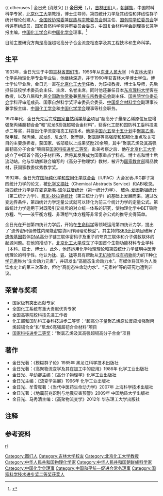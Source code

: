 {{ otheruses | 金日光 (消歧义) }}
'''金日光'''（{{lang-ko|'''김일광'''}}，{{bd|1933年||||CatIdx=J金}}），[[吉林省|吉林]][[图们|图们]]人，[[中国朝鲜族|朝鲜族]]，中国材料科学专家，[[北京化工大学|北京化工大学]]教授，博士生导师，第四统计力学及其线性和非线性群子统计理论创建人，[[全国政协常委|全国政协常委]]兼[[中国人民政治协商会议全国委员会民族和宗教委员会|民族与宗教委员会]]副主任、[[国务院学位委员会|国务院学位委员会]]学科评审组成员，国家自然科学奖评审委员会委员，[[中国复合材料学会|中国复合材料学会]]副理事长兼学报主编，[[中国化工学会|中国化工学会]]和[[中国化学会|中国化学会]]理事。<ref>{{Cite web|title=从容淡定 直道而行 专攻难题|url=http://www.scichi.com/new/Article/1541.html|accessdate=|work=科学中国网|archiveurl=https://web.archive.org/web/20120213041011/http://www.scichi.com/new/Article/1541.html|archivedate=2012-02-13}}</ref>

目前主要研究方向是高强超韧高分子合金流变相态学及其工程技术和生命科学。

== 生平 ==
1933年，金日光生于中国[[吉林省|吉林省]][[图们市|图们市]]。1956年从[[东北人民大学|东北人民大学]]（今[[吉林大学|吉林大学]]）化学系物理化学专业毕业后，他继续深造，并于1960年获吉林大学博士学位。博士学位毕业后，金日光一直在[[北京化工大学|北京化工大学]]任教，为该校教授、博士生导师，先后担任该校学术委员会主任、主席、名誉主席{{r|高彤|姜志萍}}。同时他还兼任日本[[东京理科大学|东京理科大学]]客座教授，以及八届和九届[[全国政协常委|全国政协常委]]兼[[中国人民政治协商会议全国委员会民族和宗教委员会|民族与宗教委员会]]副主任、[[国务院学位委员会|国务院学位委员会]]学科评审组成员、国家自然科学奖评审委员会委员、[[中国复合材料学会|中国复合材料学会]]副理事长兼学报主编、[[中国化工学会|中国化工学会]]和[[中國化學會_(中華人民共和國)|中国化学学会]]理事等社会职务{{r|姜志萍|简历}}。

1970年代，金日光先后完成[[国家自然科学基金|国家自然科学基金]]项目“超高分子量聚乙烯原位反应增强聚丙烯超韧合金”和“尼龙6高强超韧合金材料”，获得化工部和国防科工委科技进步二等奖，并提出化学流变相态工程技术。他是[[第六个五年计划_(中国)|中国六五]]至[[第十个五年计划_(中国)|十五计划]]中[[聚氯乙烯|聚氯乙烯]]、[[聚甲醛|聚甲醛]]、[[聚丙烯|聚丙烯]]、[[尼龙6|尼龙6]]、[[尼龙11|尼龙11]]、[[聚苯醚|聚苯醚]]、[[聚氯醚|聚氯醚]]等高强度和超韧化重点攻关项目的主要承担者，获国家、省部级以上成果奖励20余项，其中“聚氯乙烯及其高强超韧高分子合金”项目获[[国家科学技术进步奖|国家科技进步二等奖]]。赴美考察之后．他在[[北京化工大学|北京化工大学]]成立了中国首个高分子材料系，后将其发展成为国家重点学科点、博士点和博士后流动站。他与华幼卿联合编写的《高分子物理学》教材，被评为[[中华人民共和国教育部|国家教育部]]精品教材，获国家教委优秀教学奖。{{r|高彤|姜志萍}}

1992年，金日光在[[国际纯化学和应用化学联合会|国际纯化学和应用化学联合会]]（IUPAC）大会发表JRG群子第四统计力学的论文，被[[化学文摘社|化学文摘社]]（Chemical Abstracts Service）和ABI收录。第四统计力学是在[[麦克斯韦-玻尔兹曼统计|麦克斯韦-玻尔兹曼统计]]（第一统计力学）、 [[玻色-爱因斯坦统计|玻色-爱因斯坦统计]]（第二统计力学）、[[费米-狄拉克统计|费米-狄拉克统计]]（第三统计力学）的基础上发展而来。通过改变边界条件，第四统计力学定量公式就可以转化为前三个统计力学的定量公式。第四统计力学适用于对既吸引又排斥的对立统一体系的研究，使物理化学中BET吸附方程、气——液平衡方程、非理想气体方程等非常复杂公式的推导变得简单。{{r|高科|高彤|姜志萍}}

金日光在开创第四统计力学后，开始在[[生命科学|生命科学]]等领域运用第四统计力学，提出了“遗传密码偏倚性内聚能密度协同作用理论模型”。其主持的[[863计划|863计划]]项目破解了[[遗传|遗传]][[基因|基因]]载体[[DNA|DNA]]高分子链三联体密码子及重子的夸克三联体和介子偶数联体的起源问题。在他的推动下，[[北京化工大学|北京化工大学]]成立了中国首个生物功能材料专业学科（本科、硕士、博士）。此外，他还运用化学物理理论和第四统计力学证明[[中医|中医]]传统理论的科学性{{r|高彤}}。他认为[[钛|钛]]、[[钒|钒]]、[[锰|锰]]等具有帮助从[[无机物|无机物]]形成[[有机物|有机物]]能力的11种[[化学元素|化学元素]]称为“生命动力元素”，并研发出“高能态生命动力水”{{r|肖华}}。有媒体将其称为人类饮水史上的第三次革命{{notetag|[[自来水|自来水]]是第一次革命；“三水”（[[纯净水|纯净水]]、[[太空水|太空水]]、[[蒸馏水|蒸馏水]]）为第二次革命{{r|冯德}}。}}{{r|冯德}}，但他“高能态生命动力水”、“元素神”{{r|专利}}等的研究也遭到非议。

== 荣誉与奖项 ==
*国家级有突出贡献专家{{r|高科}}
*全国化工系统有重大贡献优秀专家{{r|高科}}
*全国高等院校科技先进工作者{{r|高科}}
*化工部和国防科工委科技进步二等奖：“超高分子量聚乙烯原位反应增强聚丙烯超韧合金”和“尼龙6高强超韧合金材料”项目 {{r|高科|高彤|姜志萍}}
*[[国家科学技术进步奖|国家科技进步二等奖]]：“聚氯乙烯及其高强超韧高分子合金”项目{{r|高科|高彤|姜志萍}}

== 著作 ==
*金日光著：《模糊群子论》1985年 黑龙江科学技术出版社
*金日光著：《高聚物流变学及其在加工中的应用》1986年 化学工业出版社 
*金日光、华幼卿主编：《高分子物理学》化学工业出版社 
*金日光主编：《流变学进展》1996年 化学工业出版社 
*金日光、牟雪雁著：《当代中医药生命动力学》2007年 上海科学技术出版社 
*金日光著：《地震前兆识别与地震灾害预警》2009年 中国地质大学出版社 
*金日光、马秀清主编：《高聚物流变学》2012年 华东理工大学出版社

== 注释 ==
{{NoteFoot}}

== 参考资料 ==
{{Reflist|2|refs=
<ref name="高彤">{{cite journal |title= 将科学熔铸于生命之中——专访北京化工大学金日光教授 |author=高彤 | coauthors = |journal=《中国高校科技与产业化 |date=2009年 第5期 }}</ref>  
<ref name="肖华">{{cite journal |title=攀科学之巅披荆斩棘 倾毕生心血爱洒大地——对话北京化工大学金日光教授  |author=肖华 | coauthors = |journal=《中国发明与专利》 |date=2009年05期 }}</ref>
<ref name="高科">{{cite journal |title=从容淡定 直道而行——访北京化工大学金日光教授  |author= | coauthors = |journal=《高科技与产业化》 |date=2008年07期}}</ref>
<ref name="冯德">{{cite journal |title=一场饮水新革命的兴起——访全国政协常委、北京化工大学教授金日光  |author=冯德 | coauthors = |journal=《集团经济研究》 |date=1998年09期 }}</ref>
<ref name="姜志萍">{{cite journal |title=追求真知 创新思维——记北京化工大学教授、博士生导师金日光  |author=姜志萍  | coauthors = |journal=《科学中国人》 |date= 2006年}}</ref>
<ref name="简历">{{cite web |url=https://m.sohu.com/n/241967693/ |title=简历：全国政协委员金日光(无党派) |publisher=sohu |accessdate=2020-11-07}}</ref>
<ref name="专利">{{cite web |url=http://gx.people.com.cn/n/2014/1229/c179462-23381589.html |title=北京化工大学金日光研发的元素神荣获国家专利 |publisher=人民网 |accessdate=2014-12-29}}</ref>
}}

{{Navboxes 
| title  = 金日光在[[中國化學會_(中華人民共和國)|中国化学会]]的职务
| list1  =
{{中国化学会第二十四届理事会}}
{{中国化学会第二十五届理事会}}
{{中国化学会第二十六届理事会}}
}}
{{Navboxes 
| title  = 金日光在[[中国和平统一促进会|中国和平统一促进会]]的职务
| list1  =
{{中国和平统一促进会第八届理事会}}
}}

{{normdaten}}
{{DEFAULTSORT:jin riguang}}
[[cat:金姓|ri]]
[[Category:图们人|Category:图们人]]
[[Category:吉林大学校友|Category:吉林大学校友]]
[[Category:北京化工大学教授|Category:北京化工大学教授]]
[[Category:中华人民共和国物理化学家|Category:中华人民共和国物理化学家]]
[[Category:中华人民共和国朝鲜族科学家|Category:中华人民共和国朝鲜族科学家]]
[[Category:中国化学会理事|Category:中国化学会理事]]
[[Category:中国和平统一促进会常务理事|Category:中国和平统一促进会常务理事]]
[[Category:国家科学技术进步奖二等奖获奖人|Category:国家科学技术进步奖二等奖获奖人]]